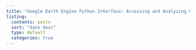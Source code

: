 ```yaml
---
title: "Google Earth Engine Python Interface: Accessing and Analyzing Geospatial Data"
listing:
  contents: posts
  sort: "date desc"
  type: default
  categories: true
---
```

